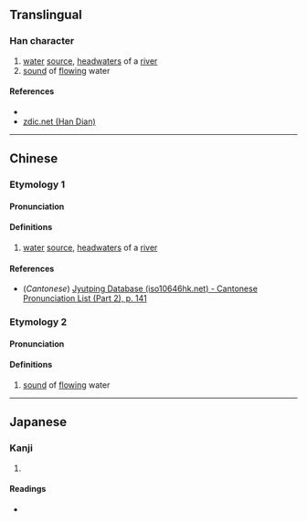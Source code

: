 {{character info/new}}
==Translingual==

===Han character===
{{Han char|rn=85|rad=水|as=09|sn=12|four=|canj=ETHU|ids=⿰氵首}}

# [[water]] [[source]], [[headwaters]] of a [[river]]
# [[sound]] of [[flow]]ing water

====References====
* {{Han ref|kx=0633.460|dkj=17762|dj=1040.050|hdz=31686.050|uh=6E1E|ud=28190}}
* [http://www.zdic.net/z/1d/js/6E1E.htm zdic.net (Han Dian)]

----

==Chinese==
{{zh-forms}}

===Etymology 1===
====Pronunciation====
{{zh-pron
|m=qiú
|c=cau4
|mc=
|oc=
|ma=
|cat=n
}}

====Definitions====
{{zh-hanzi}}

# [[water]] [[source]], [[headwaters]] of a [[river]]

====References====
* (''Cantonese'') [http://www.iso10646hk.net/jp/document/download.jsp Jyutping Database (iso10646hk.net) - Cantonese Pronunciation List (Part 2), p. 141]

===Etymology 2===
====Pronunciation====
{{zh-pron
|m=wù
|c=
|ma=
|cat=n
}}

====Definitions====
{{zh-hanzi}}

# [[sound]] of [[flow]]ing water

----

==Japanese==

===Kanji===
{{ja-kanji|grade=|rs=水09}}

# {{defn|lang=ja|sort=水09}}

====Readings====
* {{ja-readings|on=[[しゅう]] (shū), [[じゅ]] (ju)|kun=[[みなもと]] (minamoto)}}